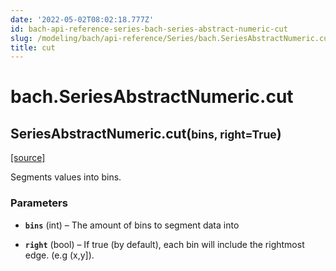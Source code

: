 ```yaml
---
date: '2022-05-02T08:02:18.777Z'
id: bach-api-reference-series-bach-series-abstract-numeric-cut
slug: /modeling/bach/api-reference/Series/bach.SeriesAbstractNumeric.cut/
title: cut
---
```


# bach.SeriesAbstractNumeric.cut

<div class="method">

<h2 class="signature-class"><span class="additional-name">SeriesAbstractNumeric.</span><span class="name">cut(</span><small class="parameter-list"><span class="parameter" id="bins">bins</span>, <span class="parameter" id="right">right=True</span></small>)</h2>


&#8203;<span class="view-source">[[source]](https://github.com/objectiv/objectiv-analytics/blob/main/bach/bach/series/series_numeric.py)</span>

<div class="content">

Segments values into bins.


### Parameters

* **`bins`** (int) – The amount of bins to segment data into

* **`right`** (bool) – If true (by default), each bin will include the rightmost edge. (e.g (x,y]).



</div>

</div>
